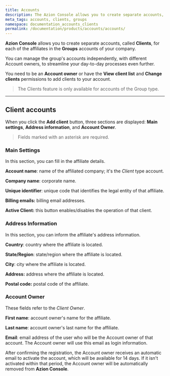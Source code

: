 ```yaml
---
title: Accounts
description: The Azion Console allows you to create separate accounts, called Clients, for each of the affiliates in your group of companies.
meta_tags: accounts, clients, groups
namespace: documentation_accounts_clients
permalink: /documentation/products/accounts/accounts/
---
```


**Azion Console** allows you to create separate accounts, called **Clients**, for each of the affiliates in the **Groups** accounts of your company.

You can manage the group's accounts independently, with different Account owners, to streamline your day-to-day processes even further.

You need to be an **Account owner** or have the **View client list** and **Change clients** permissions to add clients to your account.

> The Clients feature is only available for accounts of the Group type.

---

## Client accounts

When you click the **Add client** button, three sections are displayed: **Main settings**, **Address information**, and **Account Owner**.

> Fields marked with an asterisk are required.

### Main Settings

In this section, you can fill in the affiliate details.

**Account name**: name of the affiliated company; it's the *Client* type account.

**Company name**: corporate name.

**Unique identifier**: unique code that identifies the legal entity of that affiliate.

**Billing emails:** billing email addresses.

**Active Client:** this button enables/disables the operation of that client.

### Address Information

In this section, you can inform the affiliate's address information.

**Country**: country where the affiliate is located.

**State/Region**: state/region where the affiliate is located.

**City**: city where the affiliate is located.

**Address:** address where the affiliate is located.

**Postal code:** postal code of the affiliate.

### Account Owner

These fields refer to the *Client Owner*.

**First name**: account owner's name for the affiliate.

**Last name**: account owner's last name for the affiliate.

**Email**: email address of the user who will be the Account owner of that account. The Account owner will use this email as login information.

After confirming the registration, the Account owner receives an automatic email to activate the account, which will be available for 14 days. If it isn't activated within that period, the Account owner will be automatically removed from **Azion Console**.




